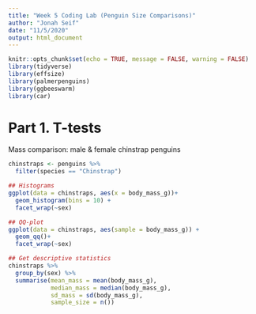 ```yaml
---
title: "Week 5 Coding Lab (Penguin Size Comparisons)"
author: "Jonah Seif"
date: "11/5/2020"
output: html_document
---
```


```r
knitr::opts_chunk$set(echo = TRUE, message = FALSE, warning = FALSE)
library(tidyverse)
library(effsize)
library(palmerpenguins)
library(ggbeeswarm)
library(car)
```


# Part 1. T-tests

Mass comparison: male & female chinstrap penguins

```r
chinstraps <- penguins %>% 
  filter(species == "Chinstrap")

## Histograms
ggplot(data = chinstraps, aes(x = body_mass_g))+
  geom_histogram(bins = 10) +
  facet_wrap(~sex)

## QQ-plot
ggplot(data = chinstraps, aes(sample = body_mass_g)) +
  geom_qq()+
  facet_wrap(~sex)

## Get descriptive statistics
chinstraps %>% 
  group_by(sex) %>% 
  summarise(mean_mass = mean(body_mass_g),
            median_mass = median(body_mass_g),
            sd_mass = sd(body_mass_g),
            sample_size = n())
```







